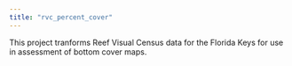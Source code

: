 ```yaml
---
title: "rvc_percent_cover"
---
```


This project tranforms Reef Visual Census data for the Florida Keys for use in assessment of bottom cover maps.

